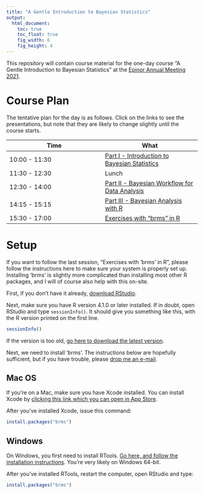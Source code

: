 ```yaml
---
title: "A Gentle Introduction to Bayesian Statistics"
output: 
  html_document:
    toc: true
    toc_float: true
    fig_width: 6
    fig_height: 4
---
```


This repository will contain course material for the one-day course "A Gentle Introduction to Bayesian Statistics" at the [Epinor Annual Meeting 2021](https://en.uit.no/forskning/forskningsgrupper/nyheter/artikkel?p_document_id=476300&sub_id=744901). 

# Course Plan

The tentative plan for the day is as follows. Click on the links to see the presentations, but note that they are likely to change slightly until the course starts.

| Time | What |
| --- | --- |
| 10:00 - 11:30 | [Part I - Introduction to Bayesian Statistics](part-i-introduction.html) |
| 11:30 - 12:30 | Lunch |
| 12:30 - 14:00 | [Part II - Bayesian Workflow for Data Analysis](part-ii-workflow.html) |
| 14:15 - 15:15 | [Part III - Bayesian Analysis with R](part-iii-brms-and-stan.html) |
| 15:30 - 17:00 | [Exercises with "brms" in R](exercises.html) |


# Setup

If you want to follow the last session, "Exercises with 'brms' in R", please follow the instructions here to make sure your system is properly set up. Installing 'brms' is slightly more complicated than installing most other R packages, and I will of course also help with this on-site.

First, if you don't have it already, [download RStudio](https://www.rstudio.com/products/rstudio/download/#download).

Next, make sure you have R version 4.1.0 or later installed. If in doubt, open RStudio and type `sessionInfo()`. It should give you something like this, with the R version printed on the first line.

```r
sessionInfo()
```

If the version is too old, [go here to download the latest version](https://cloud.r-project.org/).

Next, we need to install 'brms'. The instructions below are hopefully sufficient, but if you have trouble, please [drop me an e-mail](mailto:oyss@uio.no).

## Mac OS

If you're on a Mac, make sure you have Xcode installed. You can install Xcode by [clicking this link which you can open in App Store](https://apps.apple.com/us/app/xcode/id497799835?mt=12). 

After you've installed Xcode, issue this command:

```r
install.packages("brms")
```

## Windows

On Windows, you first need to install RTools. [Go here, and follow the installation instructions](https://cran.r-project.org/bin/windows/Rtools/). You're very likely on Windows 64-bit.

After you've installed RTools, restart the computer, open RStudio and type:

```r
install.packages("brms")
```

